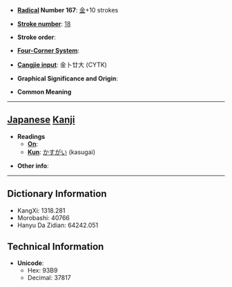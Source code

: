 * '''[[Wiktionary:Chinese radical index| Radical]] Number 167''': [[Wiktionary:Chinese radical index 金|金]]+10 strokes

* '''[[Wiktionary:Chinese total strokes index|Stroke number]]''': [[Wiktionary:Chinese total strokes index 18|18]]

* '''Stroke order''': 

* '''[[Wiktionary:Chinese four corner index|Four-Corner System]]''': 

* '''[[Wiktionary:Chinese Cangjie index|Cangjie input]]''': 金卜廿大 (CYTK)

* '''Graphical Significance and Origin''': 

* '''Common Meaning'''

----

== [[Japanese]] [[Kanji]] ==

* '''Readings'''
** '''[[On]]''': 
** '''[[Kun]]''': [[かすがい]] (kasugai)

* '''Other info''':  

----

== Dictionary Information ==

* KangXi: 1318.281
* Morobashi: 40766
* Hanyu Da Zidian: 64242.051

== Technical Information ==

* '''Unicode''':
** Hex: 93B9
** Decimal: 37817